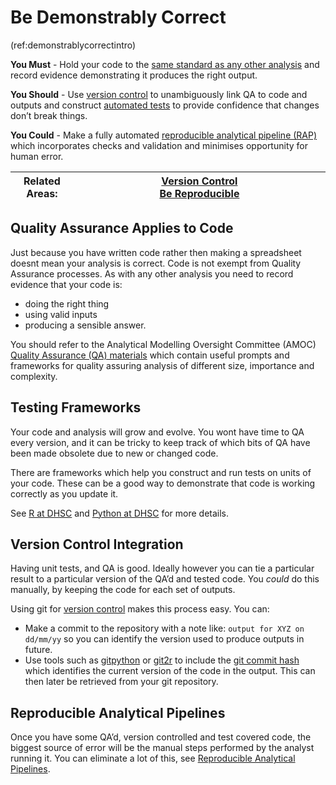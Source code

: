 # Be Demonstrably Correct {#demonstrably_correct}

(ref:demonstrablycorrectintro)

 **You Must** - Hold your code to the [same standard as any other analysis](#qa_code_too) and record evidence demonstrating it produces the right output.

 **You Should** - Use [version control](#version_control) to unambiguously link QA to code and outputs and construct [automated tests](#unit_tests) to provide confidence that changes don't break things.

 **You Could** - Make a fully automated [reproducible analytical pipeline (RAP)](#rap_demonstrable) which incorporates checks and validation and minimises opportunity for human error.
 
 |Related Areas: 	| [Version Control](#version_control) <br> [Be Reproducible](#reproducible) |
|---------------	|------------------------------------------------------------|

## Quality Assurance Applies to Code {#qa_code_too}
Just because you have written code rather then making a spreadsheet doesnt mean your analysis is correct.
Code is not exempt from Quality Assurance processes. 
As with any other analysis you need to record evidence that your code is:

* doing the right thing
* using valid inputs
* producing a sensible answer.

You should refer to the Analytical Modelling Oversight Committee (AMOC) [Quality Assurance (QA) materials](https://dhexchange.kahootz.com/connect.ti/Testanalysts/view?objectId=13590448) which contain useful prompts and frameworks for quality assuring analysis of different size, importance and complexity.

## Testing Frameworks {#unit_tests}
Your code and analysis will grow and evolve. You wont have time to QA every version, and it can be tricky to keep track of which bits of QA have been made obsolete due to new or changed code.

There are frameworks which help you construct and run tests on units of your code. These can be a good way to demonstrate that code is working correctly as you update it.

See [R at DHSC](#r_tests) and [Python at DHSC](#py_tests) for more details.

## Version Control Integration
Having unit tests, and QA is good. Ideally however you can tie a particular result to a particular version of the QA'd and tested code. You _could_ do this manually, by keeping the code for each set of outputs.

Using git for [version control](#version_control) makes this process easy. You can:

* Make a commit to the repository with a note like: `output for XYZ on dd/mm/yy` so you can identify the version used to produce outputs in future.
* Use tools such as
[gitpython](https://gitpython.readthedocs.io/en/stable/)
or
[git2r](https://docs.ropensci.org/git2r/)
to include the
[git commit hash](https://git-scm.com/book/en/v2/Git-Basics-Viewing-the-Commit-History)
which identifies the current version of the code in the output.
This can then later be retrieved from your git repository.

## Reproducible Analytical Pipelines {#rap_demonstrable}
Once you have some QA'd, version controlled and test covered code, the biggest source of error will be the manual steps performed by the analyst running it.
You can eliminate a lot of this, see
[Reproducible Analytical Pipelines](#rap).

